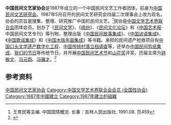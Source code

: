 {{expand|time=2016-02-27T13:16:56+00:00}}
'''中国民间文艺家协会'''是1987年成立的一个中国民间文艺工作者团体，前身为[[中国民间文艺研究会|中国民间文艺研究会]]。1987年5月召开的民间文艺研究会四届二次理事会上改为现名。协会的宗旨是搜集、整理、研究推广中国的民间文艺。<ref>王育民等主编. 中国国情概览. 长春：吉林人民出版社, 1991.08. 页459</ref>民协是[[中国文学艺术界联合会|中国文学艺术界联合会]]团体会员。创办了《[[民间文学_(刊物)|民间文学]]》、《[[缤纷_(刊物)|缤纷]]》、《[[民间文化论坛|民间文化论坛]]》和《[[中国艺术报|中国艺术报]]·中国民间文艺专刊》等刊物，整理出版《[[中国民间故事集成|中国民间故事集成]]》、《[[中国谚语集成|中国谚语集成]]》、《[[中国歌谣集成|中国歌谣集成]]》和《[[中国木版年画集成|中国木版年画集成]]》等书籍。承担的民间遗产抢救项目有[[中国口头文学遗产数字化工程|中国口头文学遗产数字化工程]]、[[中国传统村落立档调查|中国传统村落立档调查]]等，还举办[[中国民间剪纸集成|中国民间剪纸集成]]、[[我们的节日|我们的节日]]等传统节日。并开展[[中国民间艺术节|中国民间艺术节]]和[[山花奖|山花奖]]评奖。历届主席为[[钟敬文|钟敬文]]、[[冯元蔚|冯元蔚]]、[[冯骥才|冯骥才]]。<ref>{{Cite web |url=http://www.cflas.com.cn/mx/8a81e4234e2e7d6c014e2eb4fb56025c.html |title=中国民协简介 |access-date=2016-02-27 |archive-url=https://web.archive.org/web/20160305135935/http://www.cflas.com.cn/mx/8a81e4234e2e7d6c014e2eb4fb56025c.html |archive-date=2016-03-05 |dead-url=yes }}</ref>

== 参考资料 ==
{{reflist}}

[[Category:中国民间文艺家协会|]]
[[Category:中国文学艺术界联合会会员_(全国性协会)|Category:中国文学艺术界联合会会员 (全国性协会)]]
[[Category:1987年中國建立|Category:1987年中國建立]]
[[Category:1987年建立的組織|Category:1987年建立的組織]]
